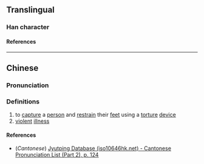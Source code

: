 {{character info}}
{{character info|0x2F8DA}}
==Translingual==

===Han character===
{{Han char|rn=74|rad=月|as=09|sn=13|four=72247|canj=BUCE|ids=⿰月㚇}}

====References====
{{Han ref|kx=0506.210|dkj=14387|dj=0887.100|hdz=32098.080|uh=6721|ud=26401|bh=DF7A|bd=57210}}
{{Han ref|uh=2F8DA}}

----

==Chinese==
{{zh-forms}}

===Pronunciation===
{{zh-pron
|m=zōng
|c=zung1
|mc=
|oc=
|ma=
|cat=v,n
}}

===Definitions===
{{zh-hanzi}}

# to [[capture]] a [[person]] and [[restrain]] their [[feet]] using a [[torture]] [[device]]
# [[violent]] [[illness]]

====References====
* (''Cantonese'') [http://www.iso10646hk.net/jp/document/download.jsp Jyutping Database (iso10646hk.net) - Cantonese Pronunciation List (Part 2), p. 124]